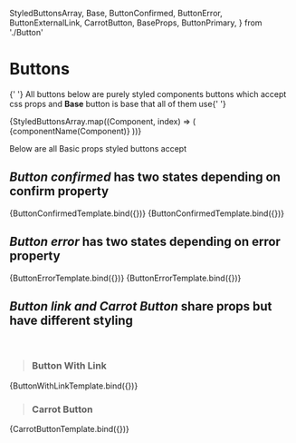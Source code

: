   StyledButtonsArray,
  Base,
  ButtonConfirmed,
  ButtonError,
  ButtonExternalLink,
  CarrotButton,
  BaseProps,
  ButtonPrimary,
} from './Button'

<Meta title="ButtonsMDX" />

# Buttons

<p>
  {' '}
  All buttons below are purely styled components buttons which accept css props and <strong>Base</strong> button is base
  that all of them use{' '}
</p>

<Canvas>
  <Story name="Styled Buttons" component={Base}>
    <AutoRowCleanGap gap={12}>
      {StyledButtonsArray.map((Component, index) => (
        <Component style={{ width: 'auto' }} key={`${Component.index}${index}`}>
          {componentName(Component)}
        </Component>
      ))}
    </AutoRowCleanGap>
  </Story>
</Canvas>

Below are all Basic props styled buttons accept

<ArgTypes of={Base} />


## <em>Button confirmed</em> has two states depending on confirm property

<Canvas>
  <Story
    name="Button Confirmed/Active"
    component={ButtonConfirmed}
    args={{
      children: 'Confirmed true',
      confirmed: true,
      width: 'fit-content',
      altDisabledStyle: true,
    }}
  >
    {ButtonConfirmedTemplate.bind({})}
  </Story>
  <Story
    name="Button Confirmed/Inactive"
    component={ButtonConfirmed}
    args={{
      children: 'Confirmed false',
      confirmed: false,
      width: 'fit-content',
      altDisabledStyle: true,
    }}
  >
    {ButtonConfirmedTemplate.bind({})}
  </Story>
</Canvas>


## <em>Button error</em> has two states depending on error property

<Canvas>
  <Story
    name="Button Error/Active"
    component={ButtonError}
    args={{
      error: true,
      children: 'Error triggered',
      width: 'fit-content',
    }}
  >
    {ButtonErrorTemplate.bind({})}
  </Story>
  <Story
    name="Button Error/Inactive"
    component={ButtonError}
    args={{
      error: false,
      children: 'No Error',
      width: 'fit-content',
    }}
  >
    {ButtonErrorTemplate.bind({})}
  </Story>
</Canvas>



## <em>Button link and Carrot Button</em> share props but have different styling

<br />

> ### Button With Link

<Canvas>
  <Story
    name="Button With Link"
    component={ButtonExternalLink}
    argTypes={ButtonExternalLink}
    args={{
      link: 'https://dcabtc.com/what-is-stacking-sats#:~:text=In%20short%2C%20stacking%20sats%20is,the%20smallest%20unit%20in%20Bitcoin.',
      children: 'Stack Sats',
      style: { width: 'fit-content' },
    }}
  >
    {ButtonWithLinkTemplate.bind({})}
  </Story>
</Canvas>

> ### Carrot Button

<Canvas>
  <Story
    name="Carrot Button"
    component={CarrotButton}
    args={{
      link: 'https://carrot.eth.limo/',
      children: 'Carrot Button Text',
      style: { width: 'fit-content' },
    }}
  >
    {CarrotButtonTemplate.bind({})}
  </Story>
</Canvas>

<ArgTypes of={ButtonExternalLink} />
